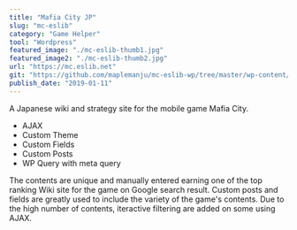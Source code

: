 ```yaml
---
title: "Mafia City JP"
slug: "mc-eslib"
category: "Game Helper"
tool: "Wordpress"
featured_image: "./mc-eslib-thumb1.jpg"
featured_image2: "./mc-eslib-thumb2.jpg"
url: "https://mc.eslib.net"
git: "https://github.com/maplemanju/mc-eslib-wp/tree/master/wp-content/themes/mcjp"
publish_date: "2019-01-11"
---
```


A Japanese wiki and strategy site for the mobile game Mafia City.

* AJAX
* Custom Theme
* Custom Fields
* Custom Posts
* WP Query with meta query

The contents are unique and manually entered earning one of the top ranking Wiki site for the game on Google search result.
Custom posts and fields are greatly used to include the variety of the game's contents. 
Due to the high number of contents, iteractive filtering are added on some using AJAX.